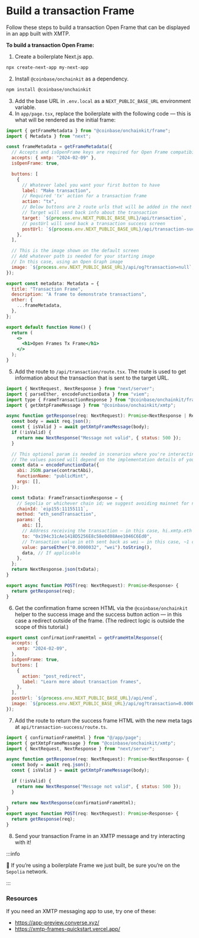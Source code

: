 # Build a transaction Frame

Follow these steps to build a transaction Open Frame that can be displayed in an app built with XMTP.

**To build a transaction Open Frame:**

1. Create a boilerplate Next.js app.

```bash
npx create-next-app my-next-app
```

2. Install `@coinbase/onchainkit` as a dependency.

```bash
npm install @coinbase/onchainkit
```

3. Add the base URL in `.env.local` as a `NEXT_PUBLIC_BASE_URL` environment variable.
4. In `app/page.tsx`, replace the boilerplate with the following code — this is what will be rendered as the initial frame:

```jsx
import { getFrameMetadata } from "@coinbase/onchainkit/frame";
import { Metadata } from "next";

const frameMetadata = getFrameMetadata({
  // Accepts and isOpenFrame keys are required for Open Frame compatibility
  accepts: { xmtp: "2024-02-09" },
  isOpenFrame: true,

  buttons: [
    {
      // Whatever label you want your first button to have
      label: "Make transaction",
      // Required 'tx' action for a transaction frame
      action: "tx",
      // Below buttons are 2 route urls that will be added in the next steps.
      // Target will send back info about the transaction
      target: `${process.env.NEXT_PUBLIC_BASE_URL}/api/transaction`,
      // postUrl will send back a transaction success screen
      postUrl: `${process.env.NEXT_PUBLIC_BASE_URL}/api/transaction-success`,
    },
  ],

  // This is the image shown on the default screen
  // Add whatever path is needed for your starting image
  // In this case, using an Open Graph image
  image: `${process.env.NEXT_PUBLIC_BASE_URL}/api/og?transaction=null`,
});

export const metadata: Metadata = {
  title: "Transaction Frame",
  description: "A frame to demonstrate transactions",
  other: {
    ...frameMetadata,
  },
};

export default function Home() {
  return (
    <>
      <h1>Open Frames Tx Frame</h1>
    </>
  );
}
```

5. Add the route to `/api/transaction/route.tsx`. The route is used to get information about the transaction that is sent to the target URL.

```jsx
import { NextRequest, NextResponse } from "next/server";
import { parseEther, encodeFunctionData } from "viem";
import type { FrameTransactionResponse } from "@coinbase/onchainkit/frame";
import { getXmtpFrameMessage } from "@coinbase/onchainkit/xmtp";

async function getResponse(req: NextRequest): Promise<NextResponse | Response> {
  const body = await req.json();
  const { isValid } = await getXmtpFrameMessage(body);
  if (!isValid) {
    return new NextResponse("Message not valid", { status: 500 });
  }

  // This optional param is needed in scenarios where you're interacting with a smart contract
  // The values passed will depend on the implementation details of your contract; this is just an example
  const data = encodeFunctionData({
    abi: JSON.parse(contractAbi),
    functionName: "publicMint",
    args: [],
  });

  const txData: FrameTransactionResponse = {
    // Sepolia or whichever chain id; we suggest avoiding mainnet for now
    chainId: `eip155:11155111`,
    method: "eth_sendTransaction",
    params: {
      abi: [],
      // Address receiving the transaction — in this case, hi.xmtp.eth
      to: "0x194c31cAe1418D5256E8c58e0d08Aee1046C6Ed0",
      // Transaction value in eth sent back as wei — in this case, ~1 cent.
      value: parseEther("0.0000032", "wei").toString(),
      data, // If applicable
    },
  };
  return NextResponse.json(txData);
}

export async function POST(req: NextRequest): Promise<Response> {
  return getResponse(req);
}
```

6. Get the confirmation frame screen HTML via the `@coinbase/onchainkit` helper to the success image and the success button action — in this case a redirect outside of the frame. (The redirect logic is outside the scope of this tutorial.)

```jsx
export const confirmationFrameHtml = getFrameHtmlResponse({
  accepts: {
    xmtp: "2024-02-09",
  },
  isOpenFrame: true,
  buttons: [
    {
      action: "post_redirect",
      label: "Learn more about transaction frames",
    },
  ],
  postUrl: `${process.env.NEXT_PUBLIC_BASE_URL}/api/end`,
  image: `${process.env.NEXT_PUBLIC_BASE_URL}/api/og?transaction=0.0000032`,
});
```

7. Add the route to return the success frame HTML with the new meta tags at `api/transaction-success/route.ts`.

```jsx
import { confirmationFrameHtml } from "@/app/page";
import { getXmtpFrameMessage } from "@coinbase/onchainkit/xmtp";
import { NextRequest, NextResponse } from "next/server";

async function getResponse(req: NextRequest): Promise<NextResponse> {
  const body = await req.json();
  const { isValid } = await getXmtpFrameMessage(body);

  if (!isValid) {
    return new NextResponse("Message not valid", { status: 500 });
  }

  return new NextResponse(confirmationFrameHtml);
}
export async function POST(req: NextRequest): Promise<Response> {
  return getResponse(req);
}
```

8. Send your transaction Frame in an XMTP message and try interacting with it!

:::info

🧪 If you’re using a boilerplate Frame we just built, be sure you’re on the `Sepolia` network.

:::

### Resources

If you need an XMTP messaging app to use, try one of these:

- https://app-preview.converse.xyz/
- https://xmtp-frames-quickstart.vercel.app/
